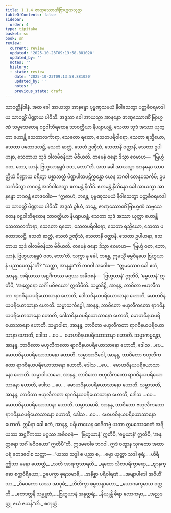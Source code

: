 ```yaml
---
title: 1.1.4 ဇာဏုဿောဏိဗြာဟ္မဏသုတ္တ
tableOfContents: false
sidebar:
  order: 4
type: tipitaka
basket: su
book: sn
review:
  current: review
  updated: '2025-10-23T09:13:58.881020'
  updated_by: ''
  notes: ''
  history:
  - state: review
    date: '2025-10-23T09:13:58.881020'
    updated_by: ''
    notes: ''
    previous_state: draft
---
```



<ReviewStatus review={frontmatter.review} showDetails={true} />

<HypothesisAnnotation frontmatter={frontmatter} />

<DynamicBreadcrumb />

<Division number="4" book="sn" e="ch" v="18" p="280">

<Paragraph number="16" book="sn">
သာဝတ္ထိနိဒါနံ. အထ ခေါ အာယသ္မာ အာနန္ဒော ပုဗ္ဗဏှသမယံ နိဝါသေတွာ ပတ္တစီဝရမာဒါယ သာဝတ္ထိံ ပိဏ္ဍာယ ပါဝိသိ. အဒ္ဒသာ ခေါ အာယသ္မာ အာနန္ဒော ဇာဏုဿောဏိံ ဗြာဟ္မဏံ သဗ္ဗသေတေန ဝဠဝါဘိရထေန သာဝတ္ထိယာ နိယျာယန္တံ. သေတာ သုဒံ အဿာ ယုတ္တာ ဟောန္တိ သေတာလင်္ကာရာ, သေတော ရထော, သေတပရိဝါရော, သေတာ ရသ္မိယော, သေတာ ပတောဒလဋ္ဌိ, သေတံ ဆတ္တံ, သေတံ ဥဏှီသံ, သေတာနိ ဝတ္ထာနိ, သေတာ ဥပါဟနာ, သေတာယ သုဒံ ဝါလဗီဇနိယာ ဗီဇီယတိ. တမေနံ ဇနော ဒိသွာ ဧဝမာဟ—  “ဗြဟ္မံ ဝတ, ဘော, ယာနံ. ဗြဟ္မယာနရူပံ ဝတ, ဘော”တိ.
</Paragraph>

<Paragraph number="17" book="sn">
အထ ခေါ အာယသ္မာ အာနန္ဒော သာဝတ္ထိယံ ပိဏ္ဍာယ စရိတွာ ပစ္ဆာဘတ္တံ ပိဏ္ဍပါတပဋိက္ကန္တော ယေန ဘဂဝါ တေနုပသင်္ကမိ; ဥပသင်္ကမိတွာ ဘဂဝန္တံ အဘိဝါဒေတွာ ဧကမန္တံ နိသီဒိ. ဧကမန္တံ နိသိန္နော ခေါ အာယသ္မာ အာနန္ဒော ဘဂဝန္တံ ဧတဒဝေါစ—
</Paragraph>

<Paragraph number="18" book="sn">
“ဣဓာဟံ, ဘန္တေ, ပုဗ္ဗဏှသမယံ နိဝါသေတွာ ပတ္တစီဝရမာဒါယ သာဝတ္ထိံ ပိဏ္ဍာယ ပါဝိသိံ. အဒ္ဒသံ ခွါဟံ, ဘန္တေ, ဇာဏုဿောဏိံ ဗြာဟ္မဏံ သဗ္ဗသေတေန ဝဠဝါဘိရထေန သာဝတ္ထိယာ နိယျာယန္တံ. သေတာ သုဒံ အဿာ ယုတ္တာ ဟောန္တိ သေတာလင်္ကာရာ, သေတော ရထော, သေတပရိဝါရော, သေတာ ရသ္မိယော, သေတာ ပတောဒလဋ္ဌိ, သေတံ ဆတ္တံ, သေတံ ဥဏှီသံ, သေတာနိ ဝတ္ထာနိ, သေတာ ဥပါဟနာ, သေတာယ သုဒံ ဝါလဗီဇနိယာ ဗီဇီယတိ. တမေနံ ဇနော ဒိသွာ ဧဝမာဟ—  ‘ဗြဟ္မံ ဝတ, ဘော, ယာနံ. ဗြဟ္မယာနရူပံ ဝတ, ဘော’တိ. သက္ကာ နု ခေါ, ဘန္တေ, ဣမသ္မိံ ဓမ္မဝိနယေ ဗြဟ္မယာနံ ပညာပေတုန်”တိ?
</Paragraph>

<Paragraph number="19" book="sn">
“သက္ကာ, အာနန္ဒာ”တိ ဘဂဝါ အဝေါစ—  “ဣမဿေဝ ခေါ ဧတံ, အာနန္ဒ, အရိယဿ အဋ္ဌင်္ဂိကဿ မဂ္ဂဿ အဓိဝစနံ—  ‘ဗြဟ္မယာနံ’ ဣတိပိ, ‘ဓမ္မယာနံ’ ဣတိပိ, ‘အနုတ္တရော သင်္ဂါမဝိဇယော’ ဣတိပီတိ.
</Paragraph>

<Paragraph number="20" book="sn">
သမ္မာဒိဋ္ဌိ, အာနန္ဒ, ဘာဝိတာ ဗဟုလီကတာ ရာဂဝိနယပရိယောသာနာ ဟောတိ, ဒေါသဝိနယပရိယောသာနာ ဟောတိ, မောဟဝိနယပရိယောသာနာ ဟောတိ. သမ္မာသင်္ကပ္ပေါ, အာနန္ဒ, ဘာဝိတော ဗဟုလီကတော ရာဂဝိနယပရိယောသာနော ဟောတိ, ဒေါသဝိနယပရိယောသာနော ဟောတိ, မောဟဝိနယပရိယောသာနော ဟောတိ. သမ္မာဝါစာ, အာနန္ဒ, ဘာဝိတာ ဗဟုလီကတာ ရာဂဝိနယပရိယောသာနာ ဟောတိ, ဒေါသ …ပေ…  မောဟဝိနယပရိယောသာနာ ဟောတိ. သမ္မာကမ္မန္တော, အာနန္ဒ, ဘာဝိတော ဗဟုလီကတော ရာဂဝိနယပရိယောသာနော ဟောတိ, ဒေါသ …ပေ…  မောဟဝိနယပရိယောသာနော ဟောတိ. သမ္မာအာဇီဝေါ, အာနန္ဒ, ဘာဝိတော ဗဟုလီကတော ရာဂဝိနယပရိယောသာနော ဟောတိ, ဒေါသ …ပေ…  မောဟဝိနယပရိယောသာနော ဟောတိ. သမ္မာဝါယာမော, အာနန္ဒ, ဘာဝိတော ဗဟုလီကတော ရာဂဝိနယပရိယောသာနော ဟောတိ, ဒေါသ …ပေ…  မောဟဝိနယပရိယောသာနော ဟောတိ. သမ္မာသတိ, အာနန္ဒ, ဘာဝိတာ ဗဟုလီကတာ ရာဂဝိနယပရိယောသာနာ ဟောတိ, ဒေါသ …ပေ…  မောဟဝိနယပရိယောသာနာ ဟောတိ. သမ္မာသမာဓိ, အာနန္ဒ, ဘာဝိတော ဗဟုလီကတော ရာဂဝိနယပရိယောသာနော ဟောတိ, ဒေါသ …ပေ…  မောဟဝိနယပရိယောသာနော ဟောတိ.
</Paragraph>

<Paragraph number="21" book="sn">
ဣမိနာ ခေါ ဧတံ, အာနန္ဒ, ပရိယာယေန ဝေဒိတဗ္ဗံ ယထာ ဣမဿေဝေတံ အရိယဿ အဋ္ဌင်္ဂိကဿ မဂ္ဂဿ အဓိဝစနံ—  ‘ဗြဟ္မယာနံ’ ဣတိပိ, ‘ဓမ္မယာနံ’ ဣတိပိ, ‘အနုတ္တရော သင်္ဂါမဝိဇယော’ ဣတိပီ”တိ. ဣဒမဝေါစ ဘဂဝါ.
</Paragraph>

<Paragraph number="22" book="sn">
ဣဒံ ဝတွာန သုဂတော အထာပရံ ဧတဒဝေါစ သတ္ထာ—
</Paragraph>

<Paragraph number="23" type="verses" book="sn">
_“ယဿ သဒ္ဓါ စ ပညာ စ,_  
_ဓမ္မာ ယုတ္တာ သဒါ ဓုရံ;_  
_ဟိရီ ဤသာ မနော ယောတ္တံ,_  
_သတိ အာရက္ခသာရထိ._  

</Paragraph>

<Paragraph number="24" type="verses" book="sn">
_ရထော သီလပရိက္ခာရော,_  
_ဈာနက္ခော စက္ကဝီရိယော;_  
ဥပေက္ခာ ဓုရသမာဓိ,_  
_အနိစ္ဆာ ပရိဝါရဏံ._  

</Paragraph>

<Paragraph number="25" type="verses" book="sn">
_အဗျာပါဒေါ အဝိဟိံသာ,_  
_ဝိဝေကော ယဿ အာဝုဓံ;_  
_တိတိက္ခာ စမ္မသန္နာဟော,_  
_ယောဂက္ခေမာယ ဝတ္တတိ._  

</Paragraph>

<Paragraph number="26" type="verses" book="sn">
_ဧတဒတ္တနိ သမ္ဘူတံ,_  
_ဗြဟ္မယာနံ အနုတ္တရံ;_  
_နိယျန္တိ ဓီရာ လောကမှာ,_  
_အညဒတ္ထု ဇယံ ဇယန်”တိ._  


</Paragraph>
</Division>

<Paragraph number="27" type="center" book="sn">
စတုတ္ထံ.
</Paragraph>